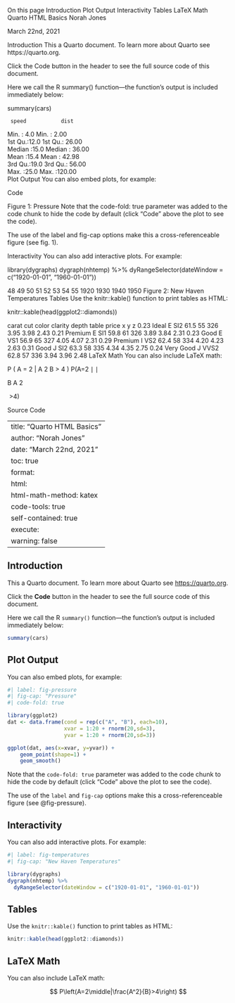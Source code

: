 On this page
Introduction
Plot Output
Interactivity
Tables
LaTeX Math
Quarto HTML Basics
Norah Jones

March 22nd, 2021

Introduction
This a Quarto document. To learn more about Quarto see https://quarto.org.

Click the Code button in the header to see the full source code of this document.

Here we call the R summary() function—the function’s output is included immediately below:

summary(cars)

     speed           dist       
 Min.   : 4.0   Min.   :  2.00  
 1st Qu.:12.0   1st Qu.: 26.00  
 Median :15.0   Median : 36.00  
 Mean   :15.4   Mean   : 42.98  
 3rd Qu.:19.0   3rd Qu.: 56.00  
 Max.   :25.0   Max.   :120.00  
Plot Output
You can also embed plots, for example:

Code


Figure 1: Pressure
Note that the code-fold: true parameter was added to the code chunk to hide the code by default (click “Code” above the plot to see the code).

The use of the label and fig-cap options make this a cross-referenceable figure (see fig. 1).

Interactivity
You can also add interactive plots. For example:

library(dygraphs)
dygraph(nhtemp) %>% 
  dyRangeSelector(dateWindow = c("1920-01-01", "1960-01-01"))


48
49
50
51
52
53
54
55
1920
1930
1940
1950
Figure 2: New Haven Temperatures
Tables
Use the knitr::kable() function to print tables as HTML:

knitr::kable(head(ggplot2::diamonds))

carat	cut	color	clarity	depth	table	price	x	y	z
0.23	Ideal	E	SI2	61.5	55	326	3.95	3.98	2.43
0.21	Premium	E	SI1	59.8	61	326	3.89	3.84	2.31
0.23	Good	E	VS1	56.9	65	327	4.05	4.07	2.31
0.29	Premium	I	VS2	62.4	58	334	4.20	4.23	2.63
0.31	Good	J	SI2	63.3	58	335	4.34	4.35	2.75
0.24	Very Good	J	VVS2	62.8	57	336	3.94	3.96	2.48
LaTeX Math
You can also include LaTeX math:

P
(
A
=
2
|
A
2
B
>
4
)
P(A=2 
∣
∣
​
  
B
A 
2
 
​
 >4)

Source Code

---
title: "Quarto HTML Basics"
author: "Norah Jones"
date: "March 22nd, 2021"
toc: true
format:
  html:
    html-math-method: katex
    code-tools: true
    self-contained: true
execute:
  warning: false
---

## Introduction

This a Quarto document. To learn more about Quarto see <https://quarto.org>.

Click the **Code** button in the header to see the full source code of this document.

Here we call the R `summary()` function---the function's output is included immediately below:

```r
summary(cars)
```

## Plot Output

You can also embed plots, for example:

```r
#| label: fig-pressure
#| fig-cap: "Pressure"
#| code-fold: true

library(ggplot2)
dat <- data.frame(cond = rep(c("A", "B"), each=10),
                  xvar = 1:20 + rnorm(20,sd=3),
                  yvar = 1:20 + rnorm(20,sd=3))

ggplot(dat, aes(x=xvar, y=yvar)) +
    geom_point(shape=1) + 
    geom_smooth() 
```

Note that the `code-fold: true` parameter was added to the code chunk to hide the code by default (click "Code" above the plot to see the code).

The use of the `label` and `fig-cap` options make this a cross-referenceable figure (see @fig-pressure).

## Interactivity

You can also add interactive plots. For example:

```r
#| label: fig-temperatures
#| fig-cap: "New Haven Temperatures"

library(dygraphs)
dygraph(nhtemp) %>% 
  dyRangeSelector(dateWindow = c("1920-01-01", "1960-01-01"))
```

## Tables

Use the `knitr::kable()` function to print tables as HTML:

```r
knitr::kable(head(ggplot2::diamonds))
```


## LaTeX Math

You can also include LaTeX math:

$$
P\left(A=2\middle|\frac{A^2}{B}>4\right)
$$


